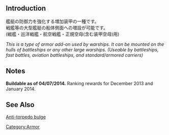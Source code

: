 {{Template:Equipmentinfo
|name = Anti-torpedo Bulge (Large)
|id = 73
|japanesename = 増設バルジ(大型艦)
|icon = {{ArmorEquipment}}
|type = Add-on Armor (Large)
|effect = {{Armor}}+9, {{Evasion}}-3
|scrap = {{Steel}}30
|image = <gallery type="slideshow" widths="360px" position="center" hideaddbutton="true">
Equipment73-1.png
Equipment73-2.png
Equipment73-3.png
Equipment73-4.png
</gallery>
|BB = lime
|BBV = lime
|FASTBB = lime
|CV = lime
|CVB = lime
}}

==Introduction==
艦艇の防御力を強化する増加装甲の一種です。<br>
戦艦等の大型艦艇の船体側面への増設が可能です。<br>
(戦艦・巡洋戦艦・航空戦艦・正規空母(含む装甲空母)用)

''This is a type of armor add-on used by warships. It can be mounted on the hulls of battleships or any other large warships. (Useable by battleships, fast battles, aviation battleships, and standard/armored carriers)''
==Notes==
'''Buildable as of 04/07/2014.''' Ranking rewards for December 2013 and January 2014.

==See Also==
[[wikipedia:Anti-torpedo bulge|Anti-torpedo bulge]]
{{Equipmentlist}}
[[Category:Armor]]